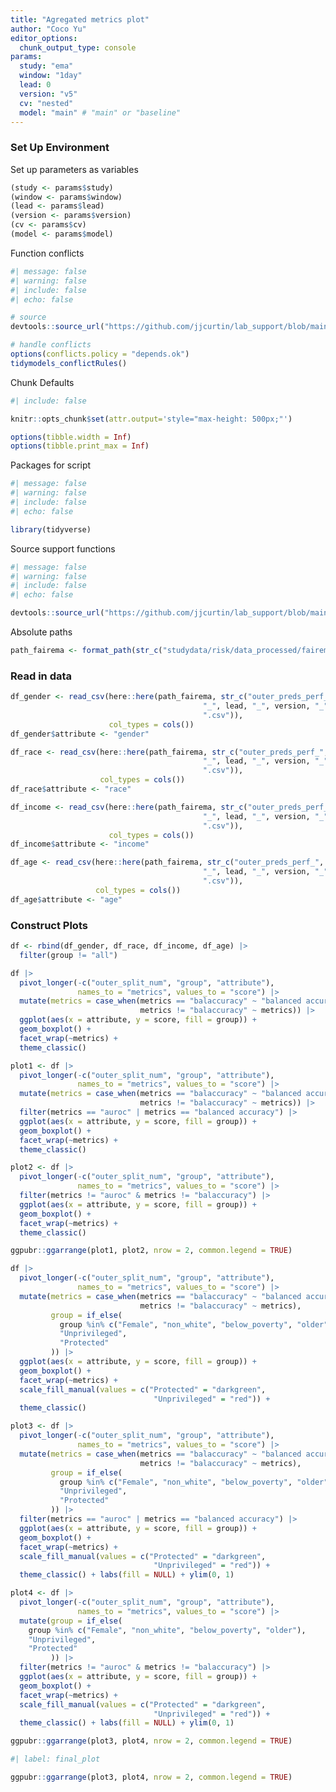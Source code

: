 ```yaml
---
title: "Agregated metrics plot"
author: "Coco Yu"
editor_options: 
  chunk_output_type: console
params:
  study: "ema"
  window: "1day"
  lead: 0
  version: "v5"
  cv: "nested"
  model: "main" # "main" or "baseline"
---
```


### Set Up Environment

Set up parameters as variables
```r
(study <- params$study)
(window <- params$window)
(lead <- params$lead)
(version <- params$version)
(cv <- params$cv)
(model <- params$model)
```

Function conflicts
```r
#| message: false
#| warning: false
#| include: false
#| echo: false

# source
devtools::source_url("https://github.com/jjcurtin/lab_support/blob/main/fun_ml.R?raw=true")

# handle conflicts
options(conflicts.policy = "depends.ok")
tidymodels_conflictRules()
```

Chunk Defaults
```r
#| include: false

knitr::opts_chunk$set(attr.output='style="max-height: 500px;"')

options(tibble.width = Inf)
options(tibble.print_max = Inf)
```

Packages for script
```r
#| message: false
#| warning: false
#| include: false
#| echo: false

library(tidyverse)
```

Source support functions
```r
#| message: false
#| warning: false
#| include: false
#| echo: false

devtools::source_url("https://github.com/jjcurtin/lab_support/blob/main/format_path.R?raw=true")
```

Absolute paths
```r
path_fairema <- format_path(str_c("studydata/risk/data_processed/fairema"))
```

### Read in data
```r
df_gender <- read_csv(here::here(path_fairema, str_c("outer_preds_perf_", "gender", "_", window, 
                                           "_", lead, "_", version, "_", cv, "_", model,
                                           ".csv")),
                      col_types = cols())
df_gender$attribute <- "gender"

df_race <- read_csv(here::here(path_fairema, str_c("outer_preds_perf_", "race", "_", window, 
                                           "_", lead, "_", version, "_", cv, "_", model,
                                           ".csv")),
                    col_types = cols())
df_race$attribute <- "race"

df_income <- read_csv(here::here(path_fairema, str_c("outer_preds_perf_", "income", "_", window, 
                                           "_", lead, "_", version, "_", cv, "_", model,
                                           ".csv")),
                      col_types = cols())
df_income$attribute <- "income"

df_age <- read_csv(here::here(path_fairema, str_c("outer_preds_perf_", "age", "_", window, 
                                           "_", lead, "_", version, "_", cv, "_", model,
                                           ".csv")),
                   col_types = cols())
df_age$attribute <- "age"
```

### Construct Plots

```r
df <- rbind(df_gender, df_race, df_income, df_age) |> 
  filter(group != "all")
```

```r
df |> 
  pivot_longer(-c("outer_split_num", "group", "attribute"),
               names_to = "metrics", values_to = "score") |>
  mutate(metrics = case_when(metrics == "balaccuracy" ~ "balanced accuracy",
                             metrics != "balaccuracy" ~ metrics)) |>
  ggplot(aes(x = attribute, y = score, fill = group)) +
  geom_boxplot() +
  facet_wrap(~metrics) +
  theme_classic()

plot1 <- df |> 
  pivot_longer(-c("outer_split_num", "group", "attribute"),
               names_to = "metrics", values_to = "score") |>
  mutate(metrics = case_when(metrics == "balaccuracy" ~ "balanced accuracy",
                             metrics != "balaccuracy" ~ metrics)) |>
  filter(metrics == "auroc" | metrics == "balanced accuracy") |>
  ggplot(aes(x = attribute, y = score, fill = group)) +
  geom_boxplot() +
  facet_wrap(~metrics) +
  theme_classic()

plot2 <- df |> 
  pivot_longer(-c("outer_split_num", "group", "attribute"),
               names_to = "metrics", values_to = "score") |>
  filter(metrics != "auroc" & metrics != "balaccuracy") |>
  ggplot(aes(x = attribute, y = score, fill = group)) +
  geom_boxplot() +
  facet_wrap(~metrics) +
  theme_classic()

ggpubr::ggarrange(plot1, plot2, nrow = 2, common.legend = TRUE)
```


```r
df |> 
  pivot_longer(-c("outer_split_num", "group", "attribute"),
               names_to = "metrics", values_to = "score") |>
  mutate(metrics = case_when(metrics == "balaccuracy" ~ "balanced accuracy",
                             metrics != "balaccuracy" ~ metrics),
         group = if_else(
           group %in% c("Female", "non_white", "below_poverty", "older"),
           "Unprivileged",
           "Protected"
         )) |>
  ggplot(aes(x = attribute, y = score, fill = group)) +
  geom_boxplot() +
  facet_wrap(~metrics) +
  scale_fill_manual(values = c("Protected" = "darkgreen", 
                                "Unprivileged" = "red")) +
  theme_classic()

plot3 <- df |> 
  pivot_longer(-c("outer_split_num", "group", "attribute"),
               names_to = "metrics", values_to = "score") |>
  mutate(metrics = case_when(metrics == "balaccuracy" ~ "balanced accuracy",
                             metrics != "balaccuracy" ~ metrics),
         group = if_else(
           group %in% c("Female", "non_white", "below_poverty", "older"),
           "Unprivileged",
           "Protected"
         )) |>
  filter(metrics == "auroc" | metrics == "balanced accuracy") |>
  ggplot(aes(x = attribute, y = score, fill = group)) +
  geom_boxplot() +
  facet_wrap(~metrics) +
  scale_fill_manual(values = c("Protected" = "darkgreen", 
                                "Unprivileged" = "red")) +
  theme_classic() + labs(fill = NULL) + ylim(0, 1)

plot4 <- df |> 
  pivot_longer(-c("outer_split_num", "group", "attribute"),
               names_to = "metrics", values_to = "score") |>
  mutate(group = if_else(
    group %in% c("Female", "non_white", "below_poverty", "older"),
    "Unprivileged",
    "Protected"
         )) |>
  filter(metrics != "auroc" & metrics != "balaccuracy") |>
  ggplot(aes(x = attribute, y = score, fill = group)) +
  geom_boxplot() +
  facet_wrap(~metrics) +
  scale_fill_manual(values = c("Protected" = "darkgreen", 
                                "Unprivileged" = "red")) +
  theme_classic() + labs(fill = NULL) + ylim(0, 1)

ggpubr::ggarrange(plot3, plot4, nrow = 2, common.legend = TRUE)
```

```r
#| label: final_plot

ggpubr::ggarrange(plot3, plot4, nrow = 2, common.legend = TRUE)
```

